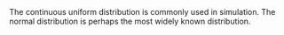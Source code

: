 

\section{Continuous Probability Distributions}


The continuous uniform distribution is commonly used in simulation.
\subsection{The Normal distribution}

The normal distribution is perhaps the most widely known distribution.
\begin{framed}
	\begin{verbatim}
	rnorm(n=15)       #15 random numbers, mean  = 0 , std. deviation = 1
	rnorm(n=15,mean= 17)       #set the mean to 17
	rnorm(n=15,mean= 17,sd=4)        #set the standard deviation to 4
	rnorm(15,17,4)                #argument matching : default positions
	\end{verbatim}
\end{framed} 






\subsection{The exponential distribution}

\documentclass[11pt]{article} % use larger type; default would be 10pt



\begin{itemize}
\item Basics of Probability (some definitions, the \texttt{prob} package) 
\item Dice Rolls and the Birthday Distribution ( histograms )
\item Gambler's Ruin ( plotting functions )
\item The Monty Hall Problem 
 % \item Probability Distributions (continuous and discrete distributions)
\end{itemize}
Book: \textbf{\textit{Introduction to Probability and Statistics using R}} by G Kerns \\ (downloadable for free online) We will use chapters 4,5 and 6. \\ \bigskip
Packages: The \texttt{prob} package (for the first part only).

\begin{framed}
\begin{verbatim}
install.packages("prob")
library(prob)
\end{verbatim}
\end{framed}
%-----------------------------------------------------------------------------------------------------------------------------------%
\newpage
\section{Basics of Probability}

\begin{description}
\item[Random Experiment] A random experiment is one whose outcome is determined by chance, with an outcome that may not be predicted with certainty beforehand. Common examples are coin tosses and dice rolls.
\item[Sample Space] For a random experiment E, the set of all possible outcomes of E is called the sample space and
is denoted by the letter S . For a coin-toss experiment, S would be the results ``Head" and ``Tail", for a  single roll of a die it is the numbers 1 to 6.
\item[Events] An event $A$
 is merely a collection of outcomes, or in other words, a subset of the sample space.
\end{description}
The sample space of a coin toss experiment can be written out using the \texttt{tosscoin()} function on the \texttt{prob} package, specifying the number of tosses. The size of the sample space is $2^n$ for $n$ coin tosses, for binary outcome experiments. For 8 coin tosses, the sample space contains 256 possible outcomes.

\begin{verbatim}
> tosscoin(1)
  toss1
1     H
2     T
> tosscoin(2)
  toss1 toss2
1     H     H
2     T     H
3     H     T
4     T     T
\end{verbatim}
There is a similar command for dice roll : \texttt{rolldie()}. Again, specify the number of rolls. For $n$ dice rolls, there are $6^n$ outcomes in the sample space. (It gets large very quickly).

\begin{verbatim}
> rolldie(1)
  X1
1  1
2  2
3  3
4  4
5  5
6  6
\end{verbatim}
